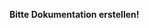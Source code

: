 '''Bitte Dokumentation erstellen!'''



{{PluginInfo
|plugin=com.hilotec.elexis.kgview
| license=EPL
| first_commit_date=unknown
| first_commit_author=unknown

== Per doc_site.rb generierte Information ==

plugin
| eingelesen=von /elexis-distrib/ch.elexis.laborimport.viollier.v2/com.hilotec.elexis.kgview.textile am 25.03.2013
| license=EPL
| first_commit_date=2012-07-17
| first_commit_author=tony


}}